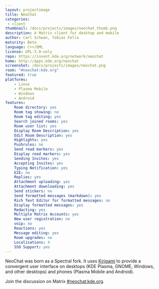 ```yaml
---
layout: projectimage
title: NeoChat
categories: 
 - client
thumbnail: /docs/projects/images/neochat_thumb.png
description: A Matrix client for desktop and mobile
author: Carl Schwan, Tobias Fella
maturity: Beta
language: C++/QML
license: GPL-3.0-only
repo: https://invent.kde.org/network/neochat
home: http://apps.kde.org/neochat
screenshot: /docs/projects/images/neochat.png
room: "#neochat:kde.org"
featured: true
platforms:
    - Linux
    - Plasma Mobile
    - Windows
    - Android
features:
    Room directory: yes
    Room tag showing: no
    Room tag editing: yes
    Search joined rooms: yes
    Room user list: yes
    Display Room Description: yes
    Edit Room Description: yes
    Highlights: yes
    Pushrules: no
    Send read markers: yes
    Display read markers: yes
    Sending Invites: yes
    Accepting Invites: yes
    Typing Notification: yes
    E2E: no
    Replies: yes
    Attachment uploading: yes
    Attachment downloading: yes
    Send stickers: no
    Send formatted messages (markdown): yes
    Rich Text Editor for formatted messages: no
    Display formatted messages: yes
    Redacting: yes
    Multiple Matrix Accounts: yes
    New user registration: no
    voip: no
    Reactions: yes
    Message editing: yes
    Room upgrades: no
    Localisations: 4
    SSO Support: yes
---
```


NeoChat was born as a Spectral fork. It uses [Kirigami](https://develop.kde.org/frameworks/kirigami/) to provide a convergent user interface on desktops (KDE Plasma, GNOME, Windows, and other desktops) and phones (Plasma Mobile and Android).

Join the discussion on Matrix [#neochat:kde.org](https://matrix.to/#/#neochat:kde.org).
